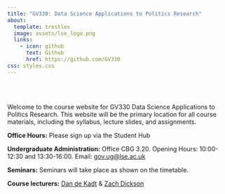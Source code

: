 ```yaml
---
title: "GV330: Data Science Applications to Politics Research"
about: 
  template: trestles
  image: assets/lse_logo.png
  links:
    - icon: github
      text: Github
      href: https://github.com/GV330
css: styles.css
---
```


<br><br>

Welcome to the course website for GV330 Data Science Applications to Politics Research. This website will be the primary location for all course materials, including the syllabus, lecture slides, and assignments.


**Office Hours:** Please sign up via the Student Hub

**Undergraduate Administration:** Office CBG 3.20. Opening Hours: 10:00-12:30 and 13:30-16:00. Email: [gov.ug@lse.ac.uk](mailto:gov.ug.lse.ac.uk)


**Seminars:** Seminars will take place as shown on the timetable. 



**Course lecturers:** [Dan de Kadt](mailto:d.n.de-kadt@lse.ac.uk) & [Zach Dickson](mailto:z.dickson@lse.ac.uk)


